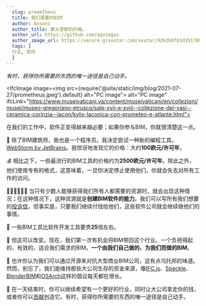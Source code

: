```yaml
---
  slug: prometheus
  title: 我们需要的BIM
  author: Ansoni
  author_title: 寡头垄断的价格。
  author_url: https://github.com/agviegas
  author_image_url: https://secure.gravatar.com/avatar/9263b9f81d351788e46bc64000c03cb6
  tags: [
  行业, 软件
  ]
---
```


_有时，获得你所需要的东西的唯一途径是自己动手。_

<!--truncate-->


<IfcImage image=<img src={require('@site/static/img/blog/2021-07-27/prometheus.jpeg').default} alt="PC image"></img>
   alt="PC image" ifcLink="https://www.museivaticani.va/content/museivaticani/en/collezioni/musei/museo-gregoriano-etrusco/sale-xvii-e-xviii--collezione-dei-vasi--ceramica-corinzia--lacon/kylix-laconica-con-prometeo-e-atlante.html"></IfcImage>

在我们的工作中，软件正变得越来越必要；如果你参与BIM，你就很清楚这一点。

  🤯
除了BIM建筑师，我也是一个程序员。我决定尝试一种新的编程工具。[WebStorm by JetBrains](https://www.jetbrains.com/webstorm/)。我惊讶地发现它的价格：大约**100欧元/许可年**。

  💰
相比之下，一些最流行的BIM工具的价格约为**2500欧元/许可年**。除此之外，他们使用专有的格式，这意味着，一旦你决定停止使用他们，你就会失去对所有工作的访问。

  👨‍💼👨‍💼👨‍💼
当只有少数人能够获得我们所有人都需要的资源时，就会出现这种情况；在这种情况下，这种资源就是**创建BIM软件的能力**。我们可以写所有我们想要的[投诉信](https://gfxspeak.com/2020/08/04/architects-demand-autodesk/)，但事实是，只要我们继续付钱给他们，这些软件公司就会继续做他们的事情。

  <IfcCard>
  💸
一些BIM工具比软件开发工具要贵<b>25</b>倍左右。
  </IfcCard>️

  💪
但这可以改变。现在，我们第一次有机会将BIM带回这个行业。一个负担得起的、有效的、适合我们需求的BIM。**一个由我们自己做的、为我们而做的BIM**。

  🤝
也许你认为我们可以通过开源来对抗大型商业BIM公司，这有点乌托邦的味道。然而，别忘了，我们是维持那些大公司生存的资金来源，像[IFC.js](https://ifcjs.github.io/info/)、[Speckle](https://speckle.systems/)、[BlenderBIM](https://blenderbim.org/)和[OSArch](https://osarch.org/)这样的倡议每天都在增长。

  🚀
在一天结束时，你可以继续希望有一个更好的行业，同时让大公司拿走你的钱，或者你可以[贡献](https://discord.gg/FXfyR4XrKT)创造它。有时，获得你所需要的东西的唯一途径是自己动手。